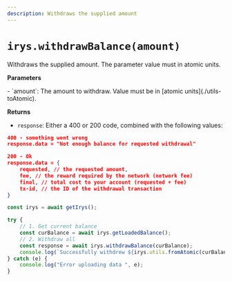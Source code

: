 ```yaml
---
description: Withdraws the supplied amount
---
```


# `irys.withdrawBalance(amount)`

Withdraws the supplied amount. The parameter value must in atomic units.

**Parameters**

<div className="-mt-6" />- `amount`: The amount to withdraw. Value must be in [atomic units](./utils-toAtomic).

**Returns**

<div className="-mt-6" />

-   `response`: Either a 400 or 200 code, combined with the following values:

```json
400 - something went wrong
response.data = "Not enough balance for requested withdrawal"

200 - Ok
response.data = {
	requested, // the requested amount,
	fee, // the reward required by the network (network fee)
	final, // total cost to your account (requested + fee)
	tx-id, // the ID of the withdrawal transaction
}
```

```js
const irys = await getIrys();

try {
	// 1. Get current balance
	const curBalance = await irys.getLoadedBalance();
	// 2. Withdraw all
	const response = await irys.withdrawBalance(curBalance);
	console.log(`Successfully withdrew ${irys.utils.fromAtomic(curBalance)} ${irys.token}`);
} catch (e) {
	console.log("Error uploading data ", e);
}
```
